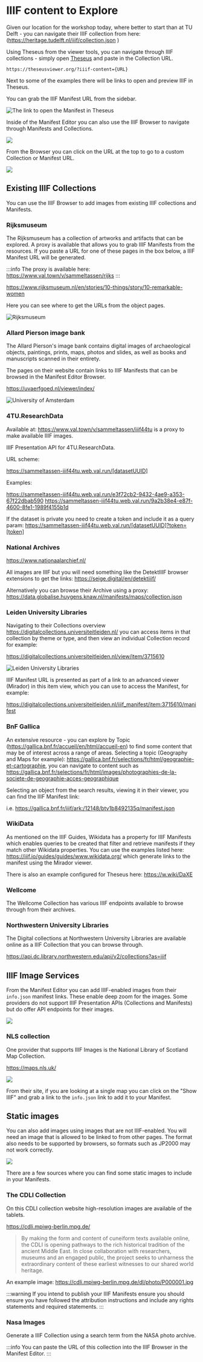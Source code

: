 
# IIIF content to Explore

Given our location for the workshop today, where better to start than at TU Delft - you can navigate their IIIF collection from here: (https://heritage.tudelft.nl/iiif/collection.json )

Using Theseus from the viewer tools, you can navigate through IIIF collections - simply open [Theseus](https://theseusviewer.org/) and paste in the Collection URL.

```
https://theseusviewer.org/?iiif-content={URL}
```

Next to some of the examples there will be links to open and preview IIIF in Theseus.

<TheseusLink href="https://heritage.tudelft.nl/iiif/collection.json" />

You can grab the IIIF Manifest URL from the sidebar.

<img src="/theseus-link-image.jpg" className="w-1/2" alt="The link to open the Manifest in Theseus" />

Inside of the Manifest Editor you can also use the IIIF Browser to navigate through Manifests and Collections.

![](/browser.jpg)

From the Browser you can click on the URL at the top to go to a custom Collection or Manifest URL.

![](./browser-2.jpg)

## Existing IIIF Collections

You can use the IIIF Browser to add images from existing IIIF collections and Manifests.

### Rijksmuseum

The Rijksmuseum has a collection of artworks and artifacts that can be explored. A proxy is
available that allows you to grab IIIF Manifests from the resources. If you paste a URL for
one of these pages in the box below, a IIIF Manifest URL will be generated.

<Rijksmuseum />

:::info
The proxy is available here: https://www.val.town/v/sammeltassen/rijks
:::

https://www.rijksmuseum.nl/en/stories/10-things/story/10-remarkable-women

Here you can see where to get the URLs from the object pages.

<img src="/rijksmuseum.png" alt="Rijksmuseum" className="w-1/2" />

### Allard Pierson image bank

The Allard Pierson's image bank contains digital images of archaeological objects, paintings, prints, maps, photos and slides, as well as books and manuscripts scanned in their entirety.

The pages on their website contain links to IIIF Manifests that can be browsed in the Manifest Editor Browser.

https://uvaerfgoed.nl/viewer/index/

![University of Amsterdam](/uvaerfgoed.png)

<TheseusLink href="https://uvaerfgoed.nl/viewer/api/v1/records/11245_3_29718/manifest/" label="Open example Manifest" />

### 4TU.ResearchData

Available at: https://www.val.town/v/sammeltassen/iiif44tu is a proxy to make available IIIF images.

IIIF Presentation API for 4TU.ResearchData.

URL scheme:

https://sammeltassen-iiif44tu.web.val.run/[datasetUUID]

Examples:

https://sammeltassen-iiif44tu.web.val.run/e3f72cb2-9432-4ae9-a353-67f22dbab590
https://sammeltassen-iiif44tu.web.val.run/9a2b38e4-e87f-4600-8fe1-1989f4155b1d

<TheseusLink
  href="https://sammeltassen-iiif44tu.web.val.run/e3f72cb2-9432-4ae9-a353-67f22dbab590"
  label="Open 4TU Manifest"
/>

If the dataset is private you need to create a token and include it as a query param:
https://sammeltassen-iiif44tu.web.val.run/[datasetUUID]?token=[token]

### National Archives

https://www.nationaalarchief.nl/

All images are IIIF but you will need something like the DetektIIIF browser extensions to get the links: https://seige.digital/en/detektiiif/

Alternatively you can browse their Archive using a proxy:
https://data.globalise.huygens.knaw.nl/manifests/maps/collection.json

<TheseusLink
  href="https://data.globalise.huygens.knaw.nl/manifests/maps/collection.json"
  label="Open IIIF Collection"
/>

### Leiden University Libraries

Navigating to their Collections overview https://digitalcollections.universiteitleiden.nl/ you can access items in that collection by theme or type, and then view an individual Collection record for example:

https://digitalcollections.universiteitleiden.nl/view/item/3715610

![Leiden University Libraries](/leiden-manifest.jpg)

IIIF Manifest URL is presented as part of a link to an advanced viewer (Mirador) in this item view, which you can use to access the Manifest, for example:

https://digitalcollections.universiteitleiden.nl/iiif_manifest/item:3715610/manifest

### BnF Gallica

An extensive resource - you can explore by Topic (https://gallica.bnf.fr/accueil/en/html/accueil-en) to find some content that may be of interest across a range of areas. Selecting a topic (Geography and Maps for example): https://gallica.bnf.fr/selections/fr/html/geographie-et-cartographie, you can navigate to content such as https://gallica.bnf.fr/selections/fr/html/images/photographies-de-la-societe-de-geographie-acces-geographique

Selecting an object from the search results, viewing it in their viewer, you can find the IIIF Manifest link:

i.e. https://gallica.bnf.fr/iiif/ark:/12148/btv1b8492135q/manifest.json

### WikiData

As mentioned on the IIIF Guides, Wikidata has a property for IIIF Manifests which enables queries to be created that filter and retrieve manifests if they match other Wikidata properties. You can use the examples listed here: https://iiif.io/guides/guides/www.wikidata.org/ which generate links to the manifest using the Mirador viewer.

There is also an example configured for Theseus here: https://w.wiki/DaXE

### Wellcome

The Wellcome Collection has various IIIF endpoints available to browse through from their archives.

<TheseusLink
  href="https://iiif.wellcomecollection.org/presentation/v3/collections/archives"
  label="Wellcome Collection"
/>

### Northwestern University Libraries

The Digital collections at Northwestern University Libraries are available online as a IIIF Collection that
you can browse through.

https://api.dc.library.northwestern.edu/api/v2/collections?as=iiif

<TheseusLink
  href="https://api.dc.library.northwestern.edu/api/v2/collections?as=iiif"
  label="Northwestern University Libraries"
/>

## IIIF Image Services

From the Manifest Editor you can add IIIF-enabled images from their `info.json` manifest links. These enable deep zoom
for the images. Some providers do not support IIIF Presentation APIs (Collections and Manifests) but do offer API endpoints for their images.

![](./add-image-service.jpg)

### NLS collection

One provider that supports IIIF Images is the National Library of Scotland Map Collection.

https://maps.nls.uk/

![](./nls-maps.jpg)

From their site, if you are looking at a single map you can click on the "Show IIIF" and grab a link to the `info.json` link to add it to your Manifest.

## Static images

You can also add images using images that are not IIIF-enabled. You will need an image that is allowed to be linked
to from other pages. The format also needs to be supported by browsers, so formats such as JP2000 may not work correctly.

![](./image-from-url.jpg)

There are a few sources where you can find some static images to include in your Manifests.

### The CDLI Collection

On this CDLI collection website high-resolution images are available of the tablets.

https://cdli.mpiwg-berlin.mpg.de/

> By making the form and content of cuneiform texts available online, the CDLI is opening pathways to the rich historical tradition of the ancient Middle East. In close collaboration with researchers, museums and an engaged public, the project seeks to unharness the extraordinary content of these earliest witnesses to our shared world heritage.

An example image:
https://cdli.mpiwg-berlin.mpg.de/dl/photo/P000001.jpg

:::warning
If you intend to publish your IIIF Manifests ensure you should ensure you have followed the attribution instructions
and include any rights statements and required statements.
:::

### Nasa Images

Generate a IIIF Collection using a search term from the NASA photo archive.

<NasaProxy />

:::info
You can paste the URL of this collection into the IIIF Browser in the Manifest Editor.
:::
